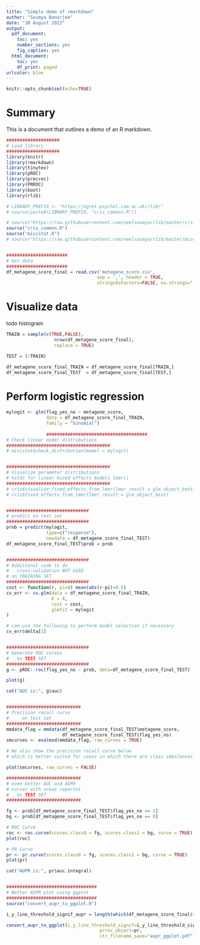 ```yaml
---
title: "Simple demo of rmarkdown"
author: "Soumya Banerjee"
date: "30 August 2022"
output:
  pdf_document:
    toc: yes
    number_sections: yes
    fig_caption: yes
  html_document:
    toc: yes
    df_print: paged
urlcolor: blue
---
```


```r
knitr::opts_chunk$set(echo=TRUE)
```

# Summary

This is a document that outlines a demo of an R markdown.

```r

####################
# Load library
####################
library(knitr)
library(rmarkdown)
library(tinytex)
library(pROC)
library(precrec)
library(PRROC)
library(boot)
library(rlib)

# LIBRARY_PREFIX <- "https://egret.psychol.cam.ac.uk/rlib/"
# source(paste0(LIBRARY_PREFIX, "cris_common.R"))

# source("https://raw.githubusercontent.com/neelsoumya/rlib/master/cris_common.R")
source("cris_common.R")
source("miscstat.R")
# source("https://raw.githubusercontent.com/neelsoumya/rlib/master/miscstat.R")


#######################
# Get data
#######################
df_metagene_score_final = read.csv('metagene_score.csv', 
                                  sep = ',', header = TRUE, 
                                  stringsAsFactors=FALSE, na.strings="..")


```

# Visualize data

todo histogram





```r

TRAIN = sample(c(TRUE,FALSE),
                  nrow(df_metagene_score_final),
                  replace = TRUE)

TEST = (!TRAIN)

df_metagene_score_final_TRAIN = df_metagene_score_final[TRAIN,]
df_metagene_score_final_TEST  = df_metagene_score_final[TEST,]

```


# Perform logistic regression





```r

mylogit <- glm(flag_yes_no ~ metagene_score, 
               data = df_metagene_score_final_TRAIN, 
               family = "binomial")
               
               ######################################
# Check linear model distributions
#######################################
# miscstat$check_distribution(model = mylogit)


#######################################
# Visualize parameter distributions
# holds for linear mixed effects models lmer()
#######################################
# cris$visualize_fixed_effects_from_lmer(lmer_result = glm_object_best)
# cris$fixed_effects_from_lmer(lmer_result = glm_object_best)


###############################
# predict on test set
###############################
prob = predict(mylogit, 
               type=c("response"),
               newdata = df_metagene_score_final_TEST)
df_metagene_score_final_TEST$prob = prob


###############################
# Additional code to do 
#   cross-validation NOT USED
# on TRAINING SET
###############################
cost <- function(r, pi=0) mean(abs(r-pi)>0.5)
cv_err <- cv.glm(data = df_metagene_score_final_TRAIN,
                 K = 4,
                 cost = cost,
                 glmfit = mylogit
)

# can use the following to perform model selection if necessary
cv_err$delta[1]


###############################
# Generate ROC curves
#   on TEST SET
###############################
g <- pROC::roc(flag_yes_no ~ prob, data=df_metagene_score_final_TEST)

plot(g)

cat("AUC is:", g$auc)


############################
# Precision recall curve
#     on test set
############################
mmdata_flag = mmdata(df_metagene_score_final_TEST$metagene_score,
                     df_metagene_score_final_TEST$flag_yes_no)
smcurves <- evalmod(mmdata_flag, raw_curves = TRUE)

# We also show the precision recall curve below 
# which is better suited for cases in which there are class imbalances.

plot(smcurves, raw_curves = FALSE)

############################
# even better AUC and AUPR 
# curves with areas reportet
#   on TEST SET
############################

fg <- prob[df_metagene_score_final_TEST$flag_yes_no == 1]
bg <- prob[df_metagene_score_final_TEST$flag_yes_no == 0]

# ROC Curve    
roc <- roc.curve(scores.class0 = fg, scores.class1 = bg, curve = TRUE)
plot(roc)

# PR Curve
pr <- pr.curve(scores.class0 = fg, scores.class1 = bg, curve = TRUE)
plot(pr)

cat("AUPR is:", pr$auc.integral)


##################################
# Better AUPR plot using ggplot
##################################
source("convert_aupr_to_ggplot.R")

i_y_line_threshold_signif_aupr = length(which(df_metagene_score_final$flag_yes_no == 1))/(length(which(df_metagene_score_final$flag_yes_no == 1)) + length(which(df_metagene_score_final$flag_yes_no == 0)))

convert_aupr_to_ggplot(i_y_line_threshold_signif=i_y_line_threshold_signif_aupr, 
                                   prroc_object=pr,
                                   str_filename_save="aupr_ggplot.pdf")

```



\newpage
   



  
  
  
  
